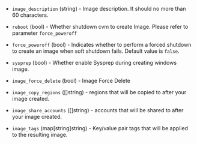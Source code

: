 <!-- Code generated from the comments of the TencentCloudImageConfig struct in builder/tencentcloud/cvm/image_config.go; DO NOT EDIT MANUALLY -->

- `image_description` (string) - Image description. It should no more than 60 characters.

- `reboot` (bool) - Whether shutdown cvm to create Image.
  Please refer to parameter `force_poweroff`

- `force_poweroff` (bool) - Indicates whether to perform a forced shutdown to
  create an image when soft shutdown fails. Default value is `false`.

- `sysprep` (bool) - Whether enable Sysprep during creating windows image.

- `image_force_delete` (bool) - Image Force Delete

- `image_copy_regions` ([]string) - regions that will be copied to after
  your image created.

- `image_share_accounts` ([]string) - accounts that will be shared to
  after your image created.

- `image_tags` (map[string]string) - Key/value pair tags that will be applied to the resulting image.

<!-- End of code generated from the comments of the TencentCloudImageConfig struct in builder/tencentcloud/cvm/image_config.go; -->
